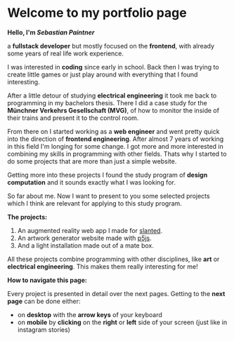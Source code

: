 # Welcome to my portfolio page

**Hello, I'm *Sebastian Paintner***

a **fullstack developer** but mostly focused on the **frontend**, with already some years of real life work experience.

I was interested in **coding** since early in school. Back then I was trying to create little games or
just play around with everything that I found interesting.

After a little detour of studying **electrical engineering** it took me back to programming in my
bachelors thesis. There I did a case study for the **Münchner Verkehrs Gesellschaft (MVG)**, of how
to monitor the inside of their trains and present it to the control room.

From there on I started working as a **web engineer** and went pretty quick into the direction of
**frontend engineering**. After almost 7 years of working in this field I'm longing for some change.
I got more and more interested in combining my skills in programming with other fields.
Thats why I started to do some projects that are more than just a simple website.

Getting more into these projects I found the study program of **design computation** and it sounds
exactly what I was looking for.

So far about me. Now I want to present to you some selected projects which I think are relevant for
applying to this study program.

**The projects:**

1. An augmented reality web app I made for [slanted](https://www.slanted.de/).
2. An artwork generator website made with [p5js](https://p5js.org/).
3. And a light installation made out of a mate box.

All these projects combine programming with other disciplines, like **art** or **electrical engineering**.
This makes them really interesting for me!

**How to navigate this page:**

Every project is presented in detail over the next pages.
Getting to the **next page** can be done either:
- on **desktop** with the **arrow keys** of your keyboard
- on **mobile** by **clicking** on the **right** or **left** side of your screen (just like in instagram stories)
